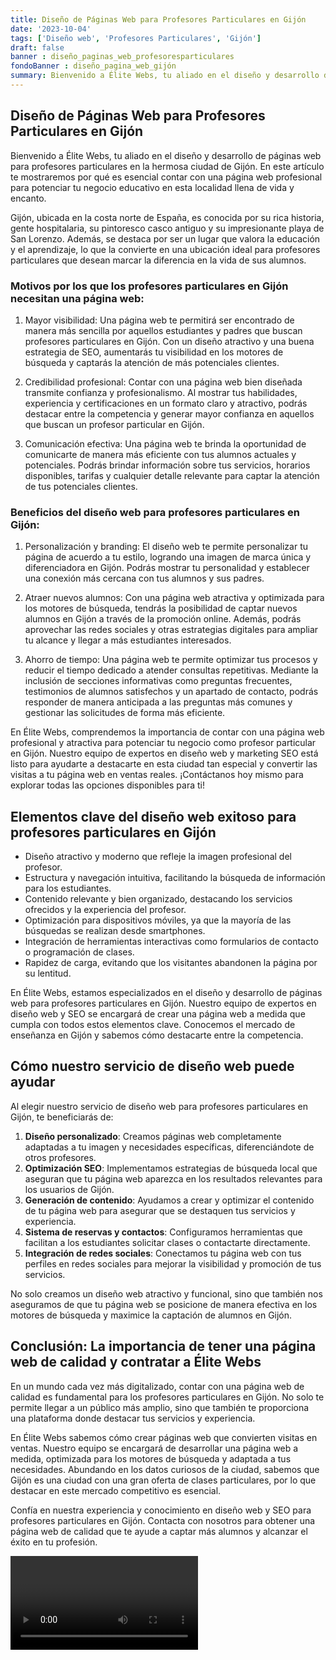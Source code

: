 ```yaml
---
title: Diseño de Páginas Web para Profesores Particulares en Gijón
date: '2023-10-04'
tags: ['Diseño web', 'Profesores Particulares', 'Gijón']
draft: false
banner : diseño_paginas_web_profesoresparticulares
fondoBanner : diseño_pagina_web_gijón
summary: Bienvenido a Élite Webs, tu aliado en el diseño y desarrollo de páginas web para profesores particulares en la hermosa ciudad de Gijón. En este artículo te mostraremos por qué es esencial contar con una página web profesional para potenciar tu negocio educativo en esta localidad llena de vida y encanto.
---
```


## Diseño de Páginas Web para Profesores Particulares en Gijón

Bienvenido a Élite Webs, tu aliado en el diseño y desarrollo de páginas web para profesores particulares en la hermosa ciudad de Gijón. En este artículo te mostraremos por qué es esencial contar con una página web profesional para potenciar tu negocio educativo en esta localidad llena de vida y encanto.

Gijón, ubicada en la costa norte de España, es conocida por su rica historia, gente hospitalaria, su pintoresco casco antiguo y su impresionante playa de San Lorenzo. Además, se destaca por ser un lugar que valora la educación y el aprendizaje, lo que la convierte en una ubicación ideal para profesores particulares que desean marcar la diferencia en la vida de sus alumnos.

### Motivos por los que los profesores particulares en Gijón necesitan una página web:

1. Mayor visibilidad: Una página web te permitirá ser encontrado de manera más sencilla por aquellos estudiantes y padres que buscan profesores particulares en Gijón. Con un diseño atractivo y una buena estrategia de SEO, aumentarás tu visibilidad en los motores de búsqueda y captarás la atención de más potenciales clientes.

2. Credibilidad profesional: Contar con una página web bien diseñada transmite confianza y profesionalismo. Al mostrar tus habilidades, experiencia y certificaciones en un formato claro y atractivo, podrás destacar entre la competencia y generar mayor confianza en aquellos que buscan un profesor particular en Gijón.

3. Comunicación efectiva: Una página web te brinda la oportunidad de comunicarte de manera más eficiente con tus alumnos actuales y potenciales. Podrás brindar información sobre tus servicios, horarios disponibles, tarifas y cualquier detalle relevante para captar la atención de tus potenciales clientes.

### Beneficios del diseño web para profesores particulares en Gijón:

1. Personalización y branding: El diseño web te permite personalizar tu página de acuerdo a tu estilo, logrando una imagen de marca única y diferenciadora en Gijón. Podrás mostrar tu personalidad y establecer una conexión más cercana con tus alumnos y sus padres.

2. Atraer nuevos alumnos: Con una página web atractiva y optimizada para los motores de búsqueda, tendrás la posibilidad de captar nuevos alumnos en Gijón a través de la promoción online. Además, podrás aprovechar las redes sociales y otras estrategias digitales para ampliar tu alcance y llegar a más estudiantes interesados.

3. Ahorro de tiempo: Una página web te permite optimizar tus procesos y reducir el tiempo dedicado a atender consultas repetitivas. Mediante la inclusión de secciones informativas como preguntas frecuentes, testimonios de alumnos satisfechos y un apartado de contacto, podrás responder de manera anticipada a las preguntas más comunes y gestionar las solicitudes de forma más eficiente.

En Élite Webs, comprendemos la importancia de contar con una página web profesional y atractiva para potenciar tu negocio como profesor particular en Gijón. Nuestro equipo de expertos en diseño web y marketing SEO está listo para ayudarte a destacarte en esta ciudad tan especial y convertir las visitas a tu página web en ventas reales. ¡Contáctanos hoy mismo para explorar todas las opciones disponibles para ti!

<GifSeo />

<Cta />

## Elementos clave del diseño web exitoso para profesores particulares en Gijón

- Diseño atractivo y moderno que refleje la imagen profesional del profesor.
- Estructura y navegación intuitiva, facilitando la búsqueda de información para los estudiantes.
- Contenido relevante y bien organizado, destacando los servicios ofrecidos y la experiencia del profesor.
- Optimización para dispositivos móviles, ya que la mayoría de las búsquedas se realizan desde smartphones.
- Integración de herramientas interactivas como formularios de contacto o programación de clases.
- Rapidez de carga, evitando que los visitantes abandonen la página por su lentitud.

En Élite Webs, estamos especializados en el diseño y desarrollo de páginas web para profesores particulares en Gijón. Nuestro equipo de expertos en diseño web y SEO se encargará de crear una página web a medida que cumpla con todos estos elementos clave. Conocemos el mercado de enseñanza en Gijón y sabemos cómo destacarte entre la competencia.

## Cómo nuestro servicio de diseño web puede ayudar

Al elegir nuestro servicio de diseño web para profesores particulares en Gijón, te beneficiarás de:

1. **Diseño personalizado**: Creamos páginas web completamente adaptadas a tu imagen y necesidades específicas, diferenciándote de otros profesores.
2. **Optimización SEO**: Implementamos estrategias de búsqueda local que aseguran que tu página web aparezca en los resultados relevantes para los usuarios de Gijón.
3. **Generación de contenido**: Ayudamos a crear y optimizar el contenido de tu página web para asegurar que se destaquen tus servicios y experiencia.
4. **Sistema de reservas y contactos**: Configuramos herramientas que facilitan a los estudiantes solicitar clases o contactarte directamente.
5. **Integración de redes sociales**: Conectamos tu página web con tus perfiles en redes sociales para mejorar la visibilidad y promoción de tus servicios.

No solo creamos un diseño web atractivo y funcional, sino que también nos aseguramos de que tu página web se posicione de manera efectiva en los motores de búsqueda y maximice la captación de alumnos en Gijón.

## Conclusión: La importancia de tener una página web de calidad y contratar a Élite Webs

En un mundo cada vez más digitalizado, contar con una página web de calidad es fundamental para los profesores particulares en Gijón. No solo te permite llegar a un público más amplio, sino que también te proporciona una plataforma donde destacar tus servicios y experiencia.

En Élite Webs sabemos cómo crear páginas web que convierten visitas en ventas. Nuestro equipo se encargará de desarrollar una página web a medida, optimizada para los motores de búsqueda y adaptada a tus necesidades. Abundando en los datos curiosos de la ciudad, sabemos que Gijón es una ciudad con una gran oferta de clases particulares, por lo que destacar en este mercado competitivo es esencial.

Confía en nuestra experiencia y conocimiento en diseño web y SEO para profesores particulares en Gijón. Contacta con nosotros para obtener una página web de calidad que te ayude a captar más alumnos y alcanzar el éxito en tu profesión.

<Video />

<CtaBot job='Profesores Particulares' city='Gijón'/>

<Gmaps query='Gijón+españa+maps' />